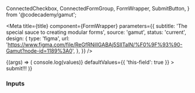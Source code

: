   ConnectedCheckbox,
  ConnectedFormGroup,
  FormWrapper,
  SubmitButton,
} from '@codecademy/gamut';

<Meta
  title={title}
  component={FormWrapper}
  parameters={{
    subtitle: 'The special sauce to creating modular forms',
    source: 'gamut',
    status: 'current',
    design: {
      type: 'figma',
      url:
        'https://www.figma.com/file/ReGfRNillGABAj5SlITalN/%F0%9F%93%90-Gamut?node-id=1189%3A0',
    },
  }}
/>

<Canvas>
  <Story
    name="FormWrapper"
    args={{ validation: 'onSubmit', resetOnSubmit: true }}
  >
    {(args) => (
      <FormWrapper
        onSubmit={(values) => console.log(values)}
        defaultValues={{ 'this-field': true }}
      >
        <ConnectedFormGroup
          name="this-field"
          label="hi"
          size="large"
          spacing="tight"
        >
          <ConnectedCheckbox
            label="check me out"
            name="this-field"
            htmlFor="this-field"
            validation={{ required: 'check it...' }}
          />
        </ConnectedFormGroup>
        <SubmitButton mt={8}>submit!!!</SubmitButton>
      </FormWrapper>
    )}
  </Story>
</Canvas>

<PropsTable of={FormWrapper} />

### Inputs
